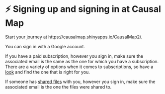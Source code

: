 # ⚡ Signing up and signing in at Causal Map

Start your journey at https://causalmap.shinyapps.io/CausalMap2/.

You can sign in with a Google account.

If you have a paid subscription, however you sign in, make sure the associated email is the same as the one for which you have a subscription. There are a variety of options when it comes to subscriptions, so have a [look](https://causalmap.app/subscriptions/) and find the one that is right for you.

If someone has [shared files](#xpermissions) with you, however you sign in, make sure the associated email is the one the files were shared to. 

